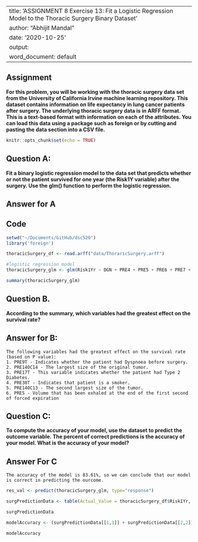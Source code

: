 
---
title: 'ASSIGNMENT 8 Exercise 13: Fit a Logistic Regression Model to the Thoracic Surgery Binary Dataset'
author: "Abhijit Mandal"
date: '2020-10-25'
output:
  word_document: default
---

## Assignment
**For this problem, you will be working with the thoracic surgery data set from the University of California Irvine machine learning repository. This dataset contains information on life expectancy in lung cancer patients after surgery.
The underlying thoracic surgery data is in ARFF format. This is a text-based format with information on each of the attributes. You can load this data using a package such as foreign or by cutting and pasting the data section into a CSV file.**

```r
knitr::opts_chunk$set(echo = TRUE)
```

## Question A:
**Fit a binary logistic regression model to the data set that predicts whether or not the patient survived for one year (the Risk1Y variable) after the surgery. Use the glm() function to perform the logistic regression.**

## Answer for A

## Code

```r
setwd("~/Documents/GitHub/dsc520")
library('foreign')

thoracicSurgery_df <- read.arff("data/ThoraricSurgery.arff")

#logistic regression model
thoracicSurgery_glm <- glm(Risk1Yr ~ DGN + PRE4 + PRE5 + PRE6 + PRE7 + PRE8 + PRE9 + PRE10 + PRE11 + PRE14 + PRE17 + PRE19 + PRE25 + PRE30 + PRE32 + AGE, data=thoracicSurgery_df, family = binomial)

summary(thoracicSurgery_glm)

```


## Question B. 
**According to the summary, which variables had the greatest effect on the survival rate?**

## Answer for B:
```
The following variables had the greatest effect on the survival rate (based on P value): 
1. PRE9T - Indicates whether the patient had Dyspnoea before surgery.
2. PRE14OC14 - The largest size of the original tumor.
3. PRE17T - This variable indicates whether the patient had Type 2 Diabetes.
4. PRE30T - Indicates that patient is a smoker. 
5. PRE14OC13 - The second largest size of the tumor.
6. PRE5 - Volume that has been exhaled at the end of the first second of forced expiration 
```


## Question C:
**To compute the accuracy of your model, use the dataset to predict the outcome variable. The percent of correct predictions is the accuracy of your model. What is the accuracy of your model?**

## Answer For C
```
The accuracy of the model is 83.61%, so we can conclude that our model is correct in predicting the ourcome.
```


```r
res_val <- predict(thoracicSurgery_glm, type="response")

surgPredictionData <- table(Actual_Value = thoracicSurgery_df$Risk1Yr, Predicted_Value = res_val > 0.5)

surgPredictionData

modelAccuracy <- (surgPredictionData[[1,1]] + surgPredictionData[[2,2]]) / sum(surgPredictionData)

modelAccuracy
```
